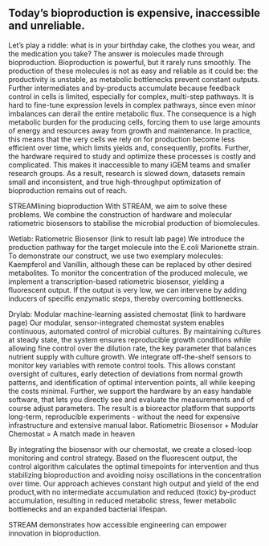 
## Today’s bioproduction is expensive, inaccessible and unreliable.
Let’s play a riddle: what is in your birthday cake, the clothes you wear, and the medication you take? The answer is molecules made through bioproduction. Bioproduction is powerful, but it rarely runs smoothly. The production of these molecules is not as easy and reliable as it could be: the productivity is unstable, as metabolic bottlenecks prevent constant outputs. Further intermediates and by-products accumulate because feedback control in cells is limited, especially for complex, multi-step pathways. It is hard to fine-tune expression levels in complex pathways, since even minor imbalances can derail the entire metabolic flux. The consequence is a high metabolic burden for the producing cells, forcing them to use large amounts of energy and resources away from growth and maintenance. In practice, this means that the very cells we rely on for production become less efficient over time, which limits yields and, consequently, profits. Further, the hardware required to study and optimize these processes is costly and complicated. This makes it inaccessible to many iGEM teams and smaller research groups. As a result, research is slowed down, datasets remain small and inconsistent, and true high-throughput optimization of bioproduction remains out of reach.

<BioproductionOscillations/>

STREAMlining bioproduction
With STREAM, we aim to solve these problems. We combine the construction of hardware and molecular ratiometric biosensors to stabilise the microbial production of biomolecules.

Wetlab: Ratiometric Biosensor (link to result lab page)
We introduce the production pathway for the target molecule into the E.coli Marionette strain. To demonstrate our construct, we use two exemplary molecules: Kaempferol and Vanillin, although these can be replaced by other desired metabolites. To monitor the concentration of the produced molecule, we implement a transcription-based ratiometric biosensor, yielding a fluorescent output. If the output is very low, we can intervene by adding inducers of specific enzymatic steps, thereby overcoming bottlenecks. 

Drylab: Modular machine-learning assisted chemostat (link to hardware page)
Our modular, sensor-integrated chemostat system enables continuous, automated control of microbial cultures. By maintaining cultures at steady state, the system ensures reproducible growth conditions while allowing fine control over the dilution rate, the key parameter that balances nutrient supply with culture growth. We integrate off-the-shelf sensors to monitor key variables with remote control tools. This allows constant oversight of cultures, early detection of deviations from normal growth patterns, and identification of optimal intervention points, all while keeping the costs minimal. Further, we support the hardware by an easy handable software, that lets you directly see and evaluate the measurements and of course adjust parameters.
The result is a bioreactor platform that supports long-term, reproducible experiments - without the need for expensive infrastructure and extensive manual labor. 
Ratiometric Biosensor + Modular Chemostat = A match made in heaven 

By integrating the biosensor with our chemostat, we create a closed-loop monitoring and control strategy. Based on the fluorescent output, the control algorithm calculates the optimal timepoints for intervention and thus stabilizing bioproduction and avoiding noisy oscillations in the concentration over time. Our approach achieves constant high output and yield of the end product,with no intermediate accumulation and reduced (toxic) by-product accumulation, resulting in reduced metabolic stress, fewer metabolic bottlenecks and an expanded bacterial lifespan.

STREAM demonstrates how accessible engineering can empower innovation in bioproduction.
